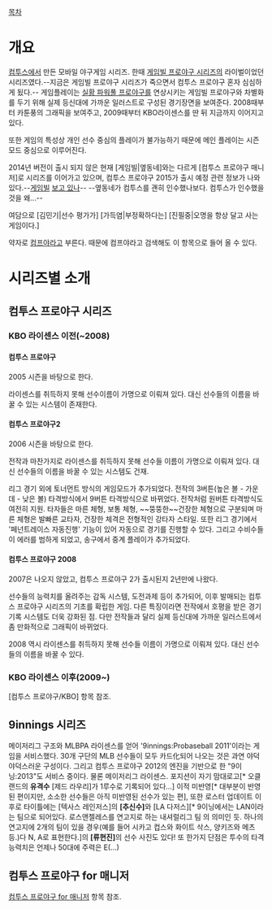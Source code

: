 [[목차]]

= 개요 =
[[컴투스]]에서 만든 모바일 야구게임 시리즈. 한때 [[게임빌 프로야구 시리즈]]의 라이벌이었던 시리즈였다.--지금은 게임빌 프로야구 시리즈가 죽으면서 컴투스 프로야구 혼자 심심하게 됬다.--
게임플레이는 [[실황 파워풀 프로야구]]를 연상시키는 게임빌 프로야구와 차별화를 두기 위해 실제 등신대에 가까운 일러스트로 구성된 경기장면을 보여준다. 2008때부터 카툰풍의 그래픽을 보여주고, 2009때부터 KBO라이센스를 딴 뒤 지금까지 이어지고 있다.

또한 게임의 특성상 개인 선수 중심의 플레이가 불가능하기 때문에 메인 플레이는 시즌모드 중심으로 이루어진다.

2014년 버전이 출시 되지 않은 현재 [게임빌|옆동네]와는 다르게 [컴투스 프로야구 매니저]로 시리즈를 이어가고 있으며, 컴투스 프로야구 2015가 출시 예정 관련 정보가 나와있다.--[[게임빌]] [[보고 있나]]-- --옆동네가 컴투스를 괜히 인수했나보다. 컴투스가 인수했을것을 왜...--

여담으로 [김민기|선수 평가가] [가득염|부정확하다는] [진필중|오명을 항상 달고 사는 게임이다.]

약자로 [[컴프야]]라고 부른다. 때문에 컴프야라고 검색해도 이 항목으로 들어 올 수 있다.
= 시리즈별 소개 =
== 컴투스 프로야구 시리즈 ==
=== KBO 라이센스 이전(~2008) ===
==== 컴투스 프로야구 ====
2005 시즌을 바탕으로 한다.

라이센스를 취득하지 못해 선수이름이 가명으로 이뤄져 있다. 대신 선수들의 이름을 바꿀 수 있는 시스템이 존재한다.

==== 컴투스 프로야구2 ====
2006 시즌을 바탕으로 한다.

전작과 마찬가지로 라이센스를 취득하지 못해 선수들 이름이 가명으로 이뤄져 있다. 대신 선수들의 이름을 바꿀 수 있는 시스템도 건재.

리그 경기 외에 토너먼트 방식의 게임모드가 추가되었다. 전작의 3버튼(높은 볼 - 가운데 - 낮은 볼) 타격방식에서 9버튼 타격방식으로 바뀌었다. 전작처럼 원버튼 타격방식도 여전히 지원. 타자들은 마른 체형, 보통 체형, ~~뚱뚱한~~건장한 체형으로 구분되며 마른 체형은 발빠른 교타자, 건장한 체격은 전형적인 강타자 스타일. 또한 리그 경기에서 '페넌트레이스 자동진행' 기능이 있어 자동으로 경기를 진행할 수 있다. 그리고 수비수들이 에러를 범하게 되었고, 송구에서 중계 플레이가 추가되었다.

==== 컴투스 프로야구 2008 ====
2007은 나오지 않았고, 컴투스 프로야구 2가 출시된지 2년만에 나왔다.

선수들의 능력치를 올려주는 감독 시스템, 도전과제 등이 추가되어, 이후 발매되는 컴투스 프로야구 시리즈의 기초를 확립한 게임. 다른 특징이라면 전작에서 호평을 받은 경기 기록 시스템도 더욱 강화된 점. 다만 전작들과 달리 실제 등신대에 가까운 일러스트에서 좀 만화적으로 그래픽이 바뀌었다.

2008 역시 라이센스를 취득하지 못해 선수들 이름이 가명으로 이뤄져 있다. 대신 선수들의 이름을 바꿀 수 있다.

=== KBO 라이센스 이후(2009~) ===
[컴투스 프로야구/KBO] 항목 참조.
== 9innings 시리즈 ==
메이저리그 구조와 MLBPA 라이센스를 얻어 '9innings:Probaseball 2011'이라는 게임을 서비스했다. 30개 구단의 MLB 선수들이 모두 카드化되어 나오는 것은 과연 야덕야덕스러운 구성이다. 그리고 컴투스 프로야구 2012의 엔진을 기반으로 한 "9이닝:2013"도 서비스 중이다. 물론 메이저리그 라이센스. 포지션이 자기 맘대로고[* 오클랜드의 '''유격수''' [제드 라우리]가 1루수로 기록되어 있다...] 이적 미반영[* 대부분이 반영된 편이지만, 소소한 선수들은 아직 미반영된 선수가 있는 편],
또한 로스터 업데이트 이후로 타이틀에는 [텍사스 레인저스]의 '''[추신수]'''와 [LA 다저스][* 9이닝에서는 LAN이라는 팀으로 되어있다. 로스앤젤레스를 연고지로 하는 내셔럴리그 팀 의 의미인 듯. 하나의 연고지에 2개의 팀이 있을 경우(예를 들어 시카고 컵스와 화이트 삭스, 양키즈와 메츠 등.)다 N, A로 표현한다.]의 '''[류현진]'''의 선수 사진도 있다!
또 한가지 단점은 투수의 타격 능력치은 언제나 50대에 주력은 E(...)

== 컴투스 프로야구 for 매니저 ==

[[컴투스 프로야구 for 매니저]] 항목 참조.
